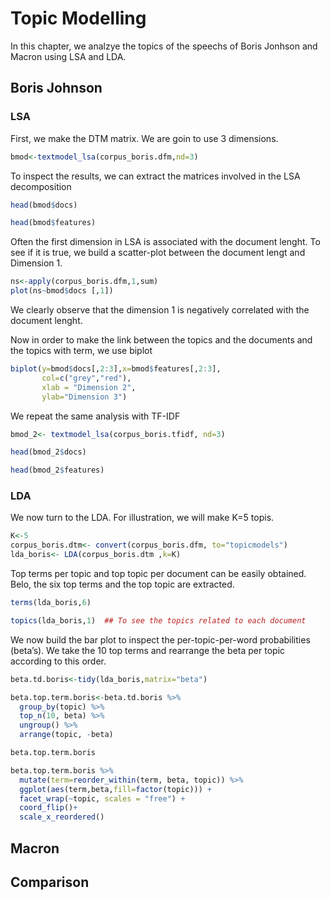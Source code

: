 # Topic Modelling

In this chapter, we analzye the topics of the speechs of Boris Jonhson and Macron using LSA and LDA.

## Boris Johnson

### LSA

First, we make the DTM matrix. We are goin to use 3 dimensions.

```r
bmod<-textmodel_lsa(corpus_boris.dfm,nd=3)

```

To inspect the results, we can extract the matrices involved in the LSA decomposition
```r
head(bmod$docs)

head(bmod$features)

```
Often the first dimension in LSA is associated with the document lenght. To see if it is true, we build a scatter-plot between the document lengt and Dimension 1.

```r
ns<-apply(corpus_boris.dfm,1,sum) 
plot(ns~bmod$docs [,1])

```
We clearly observe that the dimension 1 is negatively correlated with the document lenght.

Now in order to make the link between the topics and the documents and the topics with term, we use biplot

```r
biplot(y=bmod$docs[,2:3],x=bmod$features[,2:3],
       col=c("grey","red"),
       xlab = "Dimension 2",
       ylab="Dimension 3")
```

We repeat the same analysis with TF-IDF

```r
bmod_2<- textmodel_lsa(corpus_boris.tfidf, nd=3)

head(bmod_2$docs)

head(bmod_2$features)
```

### LDA

We now turn to the LDA. For illustration, we will make K=5 topis. 
```r
K<-5
corpus_boris.dtm<- convert(corpus_boris.dfm, to="topicmodels")
lda_boris<- LDA(corpus_boris.dtm ,k=K)

```

Top terms per topic and top topic per document can be easily obtained. Belo, the six top terms and the top topic are extracted.

```r
terms(lda_boris,6)

topics(lda_boris,1)  ## To see the topics related to each document
```

We now build the bar plot to inspect the per-topic-per-word probabilities (beta's). We take the 10 top terms and rearrange the beta per topic according to this order. 
```r
beta.td.boris<-tidy(lda_boris,matrix="beta")

beta.top.term.boris<-beta.td.boris %>%
  group_by(topic) %>%
  top_n(10, beta) %>%
  ungroup() %>%
  arrange(topic, -beta)

beta.top.term.boris

beta.top.term.boris %>%
  mutate(term=reorder_within(term, beta, topic)) %>%
  ggplot(aes(term,beta,fill=factor(topic))) +
  facet_wrap(~topic, scales = "free") +
  coord_flip()+
  scale_x_reordered()

```



## Macron

## Comparison
